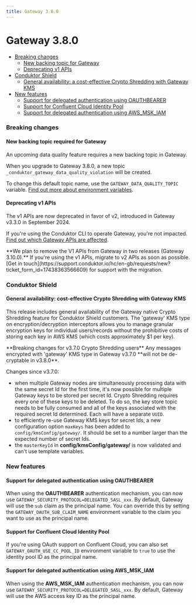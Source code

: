 ```yaml
---
title: Gateway 3.8.0
---
```

# Gateway 3.8.0

- [Breaking changes](#breaking-changes)
   - [New backing topic for Gateway](#new-backing-topic-required-for-gateway)
   - [Deprecating v1 APIs](#deprecating-v1-apis)
- [Conduktor Shield](#conduktor-shield)
   - [General availability: a cost-effective Crypto Shredding with Gateway KMS](#general-availability-cost-effective-crypto-shredding-with-gateway-kms)
- [New features](#new-features)
   - [Support for delegated authentication using OAUTHBEARER](#support-for-delegated-authentication-using-oauthbearer)
   - [Support for Confluent Cloud Identity Pool](#support-for-confluent-cloud-identity-pool)
   - [Support for delegated authentication using AWS_MSK_IAM](#support-for-delegated-authentication-using-aws_msk_iam)

### Breaking changes

#### New backing topic required for Gateway

An upcoming data quality feature requires a new backing topic in Gateway.

When you upgrade to Gateway 3.8.0, a new topic `_conduktor_gateway_data_quality_violation` will be created.

To change this default topic name, use the `GATEWAY_DATA_QUALITY_TOPIC` variable. [Find out more about environment variables](https://docs.conduktor.io/gateway/configuration/env-variables/#topics-names).

#### Deprecating v1 APIs

The v1 APIs are now deprecated in favor of v2, introduced in Gateway v3.3.0 in September 2024.  

If you're using the Conduktor CLI to operate Gateway, you're not impacted. [Find out which Gateway APIs are affected](https://developers.conduktor.io/?product=gateway&version=3.6.1&gatewayApiVersion=v1).

<Warning>
**We plan to remove the V1 APIs from Gateway in two releases (Gateway 3.10.0).** If you're using the v1 APIs, migrate to v2 APIs as soon as possible. [Get in touch](https://support.conduktor.io/hc/en-gb/requests/new?ticket_form_id=17438363566609) for support with the migration.
</Warning>

### Conduktor Shield

#### General availability: cost-effective Crypto Shredding with Gateway KMS

This release includes general availability of the Gateway native Crypto Shredding feature for Conduktor Shield customers. The 'gateway' KMS type on encryption/decryption interceptors allows you to manage granular encryption keys for individual users/records without the prohibitive costs of storing each key in AWS KMS (which costs approximately $1 per key).

<Warning>
**Breaking changes for v3.7.0 Crypto Shredding users**
Any messages encrypted with 'gateway' KMS type in Gateway v3.7.0 **will not be de-cryptable in v3.8.0**.
</Warning>

Changes since v3.7.0:

- when multiple Gateway nodes are simultaneously processing data with the same secret Id for the first time, it's now possible for multiple Gateway keys to be stored per secret Id. Crypto Shredding requires every one of these keys to be deleted. To do so, the key store topic needs to be fully consumed and all of the keys associated with the required secret Id determined. Each will have a separate `UUID`.
- to efficiently re-use Gateway KMS keys for secret Ids, a new configuration option `maxKeys` has been added to `config/kmsConfig/gateway/`. It should be set to a number larger than the expected number of secret Ids.
- the `masterKeyId` in **config/kmsConfig/gateway/** is now validated and can't use template variables.

### New features

#### Support for delegated authentication using OAUTHBEARER

When using the **OAUTHBEARER** authentication mechanism, you can now use `GATEWAY_SECURITY_PROTOCOL=DELEGATED_SASL_xxx`. By default, Gateway will use the `sub` claim as the principal name. You can override this by setting the `GATEWAY_OAUTH_SUB_CLAIM_NAME` environment variable to the claim you want to use as the principal name. 

#### Support for Confluent Cloud Identity Pool

If you're using OAuth support on Confluent Cloud, you can also set `GATEWAY_OAUTH_USE_CC_POOL_ID` environment variable to `true` to use the identity pool ID as the principal name.

#### Support for delegated authentication using AWS_MSK_IAM

When using the **AWS_MSK_IAM** authentication mechanism, you can now use `GATEWAY_SECURITY_PROTOCOL=DELEGATED_SASL_xxx`. By default, Gateway will use the AWS access key ID as the principal name.
